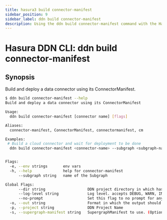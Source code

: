 ```yaml
---
title: hasura3 build connector-manifest
sidebar_position: 9
sidebar_label: ddn build connector-manifest
description: Using the ddn build connector-manifest command with the Hasura CLI
---
```


# Hasura DDN CLI: ddn build connector-manifest 

## Synopsis
Build and deploy a data connector using its ConnectorManifest.

```bash
$ ddn build connector-manifest --help
Build and deploy a data connector using its ConnectorManifest

Usage:
  ddn build connector-manifest [connector name] [flags]

Aliases:
  connector-manifest, ConnectorManifest, connectormanifest, cm

Examples:
 # Build a cloud connector and wait for deployment to be done
  ddn build connector-manifest <connector-name> --subgraph <subgraph-name> --wait


Flags:
  -e, --env strings       env vars
  -h, --help              help for connector-manifest
      --subgraph string   name of the Subgraph

Global Flags:
      --dir string                   DDN project directory in which hasura.yaml is present (default ".")
      --log-level string             Log level. accepts DEBUG, WARN, INFO, ERROR, FATAL (default "INFO")
      --no-prompt                    Set this flag to no prompt for anything, the command fails if any input is missing
  -o, --out string                   Format in which the output should be printed, accepts table, json and yaml (default "table")
  -p, --project string               DDN Project Name
  -s, --supergraph-manifest string   SupergraphManifest to use. (Optional. DefaultSupergraphManifest used  if not provided)
```

